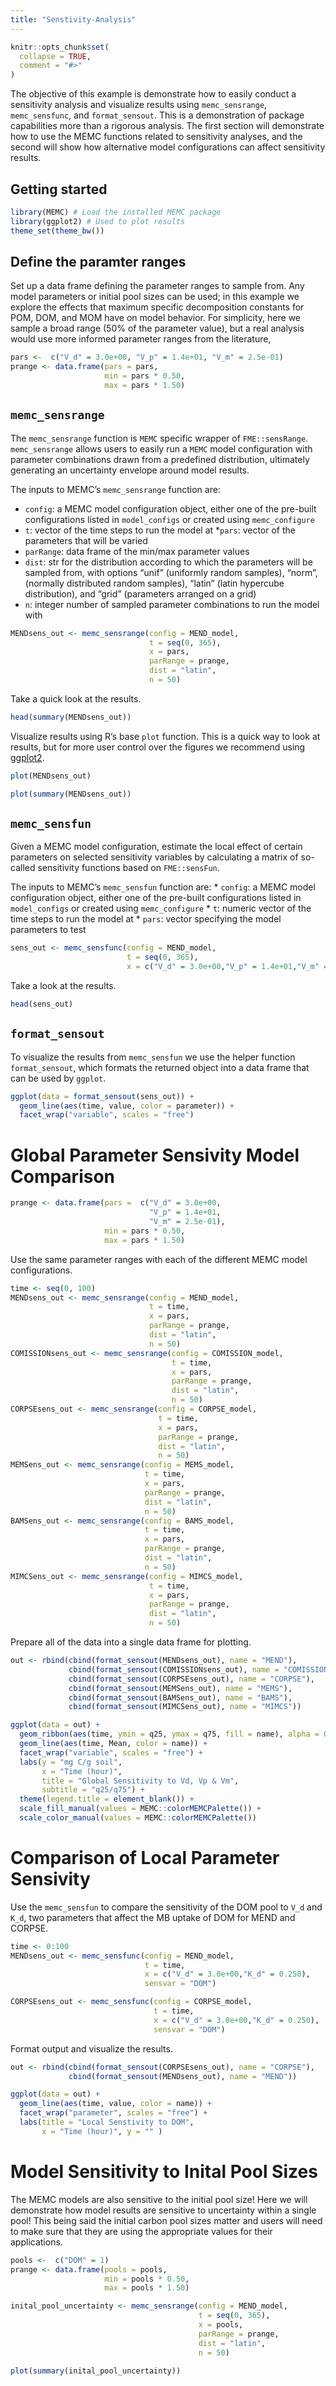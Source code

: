```yaml
---
title: "Senstivity-Analysis"
---
```


```r
knitr::opts_chunk$set(
  collapse = TRUE,
  comment = "#>"
)
```

The objective of this example is demonstrate how to easily conduct a
sensitivity analysis and visualize results using `memc_sensrange`,
`memc_sensfunc`, and `format_sensout`. This is a demonstration of
package capabilities more than a rigorous analysis. The first section
will demonstrate how to use the MEMC functions related to sensitivity
analyses, and the second will show how alternative model configurations
can affect sensitivity results.

## Getting started

```r
library(MEMC) # Load the installed MEMC package
library(ggplot2) # Used to plot results
theme_set(theme_bw())
```

## Define the paramter ranges

Set up a data frame defining the parameter ranges to sample from. Any
model parameters or initial pool sizes can be used; in this example we
explore the effects that maximum specific decomposition constants for
POM, DOM, and MOM have on model behavior. For simplicity, here we sample
a broad range (50% of the parameter value), but a real analysis would
use more informed parameter ranges from the literature,  

```r
pars <-  c("V_d" = 3.0e+00, "V_p" = 1.4e+01, "V_m" = 2.5e-01)
prange <- data.frame(pars = pars, 
                     min = pars * 0.50, 
                     max = pars * 1.50)
```

## `memc_sensrange`

The `memc_sensrange` function is `MEMC` specific wrapper of
`FME::sensRange`. `memc_sensrange` allows users to easily run a `MEMC`
model configuration with parameter combinations drawn from a predefined
distribution, ultimately generating an uncertainty envelope around model
results.

The inputs to MEMC's `memc_sensrange` function are: 

* `config`: a MEMC model configuration object, either one of the
pre-built configurations listed in `model_configs` or created using
`memc_configure`
* `t`: vector of the time steps to run the model at 
*`pars`: vector of the parameters that will be varied 
* `parRange`: data frame of the min/max parameter values 
* `dist`: str for the distribution according to which the parameters
will be sampled from, with options "unif" (uniformly random samples),
"norm", (normally distributed random samples), "latin" (latin hypercube
distribution), and "grid" (parameters arranged on a grid)
* `n`: integer number of sampled parameter combinations to run the model
with

```r
MENDsens_out <- memc_sensrange(config = MEND_model,
                               t = seq(0, 365), 
                               x = pars, 
                               parRange = prange, 
                               dist = "latin",
                               n = 50)
```

Take a quick look at the results. 

```r
head(summary(MENDsens_out))
```

Visualize results using R's base `plot` function. This is a quick way to
look at results, but for more user control over the figures we recommend
using [ggplot2](https://ggplot2-book.org). 

```r
plot(MENDsens_out)
```

```r
plot(summary(MENDsens_out))
```

## `memc_sensfun`

Given a MEMC model configuration, estimate the local effect of certain
parameters on selected sensitivity variables by calculating a matrix 
of so-called sensitivity functions based on `FME::sensFun`. 

The inputs to MEMC's `memc_sensfun` function are: 
* `config`: a MEMC model configuration object, either one of the
pre-built configurations listed in `model_configs` or created using
`memc_configure`
* `t`: numeric vector of the time steps to run the model at
* `pars`: vector specifying the model parameters to test

```r
sens_out <- memc_sensfunc(config = MEND_model,
                          t = seq(0, 365),
                          x = c("V_d" = 3.0e+00,"V_p" = 1.4e+01,"V_m" = 2.5e-01))
```

Take a look at the results. 

```r
head(sens_out)
```

## `format_sensout`

To visualize the results from `memc_sensfun` we use the helper function
`format_sensout`, which formats the returned object into a data frame
that can be used by `ggplot`. 

```r
ggplot(data = format_sensout(sens_out)) +
  geom_line(aes(time, value, color = parameter)) +
  facet_wrap("variable", scales = "free")
```

# Global Parameter Sensivity Model Comparison 

```r
prange <- data.frame(pars =  c("V_d" = 3.0e+00,
                               "V_p" = 1.4e+01,
                               "V_m" = 2.5e-01), 
                     min = pars * 0.50, 
                     max = pars * 1.50)
```

Use the same parameter ranges with each of the different MEMC model configurations. 
```r
time <- seq(0, 100)
MENDsens_out <- memc_sensrange(config = MEND_model,
                               t = time, 
                               x = pars, 
                               parRange = prange, 
                               dist = "latin",
                               n = 50)
COMISSIONsens_out <- memc_sensrange(config = COMISSION_model,
                                    t = time, 
                                    x = pars, 
                                    parRange = prange, 
                                    dist = "latin",
                                    n = 50)
CORPSEsens_out <- memc_sensrange(config = CORPSE_model,
                                 t = time, 
                                 x = pars, 
                                 parRange = prange, 
                                 dist = "latin",
                                 n = 50)
MEMSens_out <- memc_sensrange(config = MEMS_model,
                              t = time, 
                              x = pars, 
                              parRange = prange, 
                              dist = "latin",
                              n = 50)
BAMSens_out <- memc_sensrange(config = BAMS_model,
                              t = time, 
                              x = pars, 
                              parRange = prange, 
                              dist = "latin",
                              n = 50)
MIMCSens_out <- memc_sensrange(config = MIMCS_model,
                               t = time, 
                               x = pars, 
                               parRange = prange, 
                               dist = "latin",
                               n = 50)
```

Prepare all of the data into a single data frame for plotting. 

```r
out <- rbind(cbind(format_sensout(MENDsens_out), name = "MEND"),
             cbind(format_sensout(COMISSIONsens_out), name = "COMISSION"), 
             cbind(format_sensout(CORPSEsens_out), name = "CORPSE"),
             cbind(format_sensout(MEMSens_out), name = "MEMS"), 
             cbind(format_sensout(BAMSens_out), name = "BAMS"), 
             cbind(format_sensout(MIMCSens_out), name = "MIMCS"))
```

```r
ggplot(data = out) + 
  geom_ribbon(aes(time, ymin = q25, ymax = q75, fill = name), alpha = 0.5) + 
  geom_line(aes(time, Mean, color = name)) + 
  facet_wrap("variable", scales = "free") + 
  labs(y = "mg C/g soil", 
       x = "Time (hour)",
       title = "Global Sensitivity to Vd, Vp & Vm", 
       subtitle = "q25/q75") + 
  theme(legend.title = element_blank()) + 
  scale_fill_manual(values = MEMC::colorMEMCPalette()) + 
  scale_color_manual(values = MEMC::colorMEMCPalette())
```

# Comparison of Local Parameter Sensivity 

Use the `memc_sensfun` to compare the sensitivity of the DOM pool to
`V_d` and `K_d`, two parameters that affect the MB uptake of DOM for
MEND and CORPSE. 

```r
time <- 0:100
MENDsens_out <- memc_sensfunc(config = MEND_model,
                              t = time,
                              x = c("V_d" = 3.0e+00,"K_d" = 0.250), 
                              sensvar = "DOM")

CORPSEsens_out <- memc_sensfunc(config = CORPSE_model,
                                t = time,
                                x = c("V_d" = 3.0e+00,"K_d" = 0.250), 
                                sensvar = "DOM")
```

Format output and visualize the results. 

```r
out <- rbind(cbind(format_sensout(CORPSEsens_out), name = "CORPSE"), 
             cbind(format_sensout(MENDsens_out), name = "MEND"))
```

```r
ggplot(data = out) +
  geom_line(aes(time, value, color = name)) +
  facet_wrap("parameter", scales = "free") + 
  labs(title = "Local Senstivity to DOM", 
       x = "Time (hour)", y = "" ) 
```

# Model Sensitivity to Inital Pool Sizes

The MEMC models are also sensitive to the initial pool size! Here we
will demonstrate how model results are sensitive to uncertainty within a
single pool! This being said the initial carbon pool sizes matter and
users will need to make sure that they are using the appropriate values
for their applications. 

```r
pools <-  c("DOM" = 1)
prange <- data.frame(pools = pools, 
                     min = pools * 0.50, 
                     max = pools * 1.50)
```

```r
inital_pool_uncertainty <- memc_sensrange(config = MEND_model,
                                          t = seq(0, 365), 
                                          x = pools, 
                                          parRange = prange, 
                                          dist = "latin",
                                          n = 50)
```

```r
plot(summary(inital_pool_uncertainty))
```
